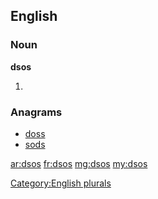 ==English==

===Noun===
'''dsos'''

# {{plural of|dso}}

===Anagrams===
* [[doss#English|doss]] 
* [[sods#English|sods]]

[[Category:English plurals]]

[[ar:dsos]]
[[fr:dsos]]
[[mg:dsos]]
[[my:dsos]]